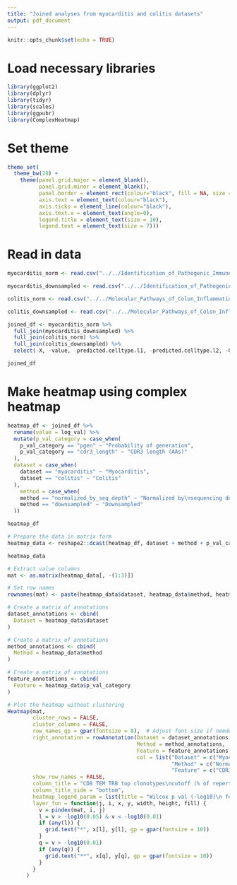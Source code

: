 ```yaml
---
title: "Joined analyses from myocarditis and colitis datasets"
output: pdf_document
---
```


```r
knitr::opts_chunk$set(echo = TRUE)
```

# Load necessary libraries

```r

library(ggplot2)
library(dplyr)
library(tidyr)
library(scales)
library(ggpubr)
library(ComplexHeatmap)

```

# Set theme

```r

theme_set(
  theme_bw(20) +
    theme(panel.grid.major = element_blank(),
          panel.grid.minor = element_blank(),
          panel.border = element_rect(colour="black", fill = NA, size = 1),
          axis.text = element_text(colour="black"),
          axis.ticks = element_line(colour="black"),
          axis.text.x = element_text(angle=0),
          legend.title = element_text(size = 10),
          legend.text = element_text(size = 7)))

```

# Read in data

```r

myocarditis_norm <- read.csv("../../Identification_of_Pathogenic_Immune_Cell_Subsets_Associated_with_Checkpoint_Inhibitor_induced_Myocarditis/saved_data/normalized_heatmap_df.csv")

myocarditis_downsampled <- read.csv("../../Identification_of_Pathogenic_Immune_Cell_Subsets_Associated_with_Checkpoint_Inhibitor_induced_Myocarditis/saved_data/downsampled_heatmap_df.csv")

colitis_norm <- read.csv("../../Molecular_Pathways_of_Colon_Inflammation_Induced_by_Cancer_Immunotherapy/saved_data/normalized_heatmap_df.csv")

colitis_downsampled <- read.csv("../../Molecular_Pathways_of_Colon_Inflammation_Induced_by_Cancer_Immunotherapy/saved_data/downsampled_heatmap_df.csv")

joined_df <- myocarditis_norm %>%
  full_join(myocarditis_downsampled) %>%
  full_join(colitis_norm) %>%
  full_join(colitis_downsampled) %>%
  select(-X, -value, -predicted.celltype.l1, -predicted.celltype.l2, -Chain, -category)

joined_df

```

# Make heatmap using complex heatmap

```r

heatmap_df <- joined_df %>%
  rename(value = log_val) %>%
  mutate(p_val_category = case_when(
    p_val_category == "pgen" ~ "Probability of generation",
    p_val_category == "cdr3_length" ~ "CDR3 length (AAs)"
  ),
  dataset = case_when(
    dataset == "myocarditis" ~ "Myocarditis",
    dataset == "colitis" ~ "Colitis"
  ),
    method = case_when(
    method == "normalized_by_seq_depth" ~ "Normalized by\nsequencing depth",
    method == "downsampled" ~ "Downsampled"
  ))

heatmap_df

# Prepare the data in matrix form
heatmap_data <- reshape2::dcast(heatmap_df, dataset + method + p_val_category ~ Chunk_limit, value.var = "value")

heatmap_data

# Extract value columns
mat <- as.matrix(heatmap_data[, -(1:3)])

# Set row names
rownames(mat) <- paste(heatmap_data$dataset, heatmap_data$method, heatmap_data$p_val_category, sep = "_")

# Create a matrix of annotations
dataset_annotations <- cbind(
  Dataset = heatmap_data$dataset
)

# Create a matrix of annotations
method_annotations <- cbind(
  Method = heatmap_data$method
)

# Create a matrix of annotations
feature_annotations <- cbind(
  Feature = heatmap_data$p_val_category
)

# Plot the heatmap without clustering
Heatmap(mat,
        cluster_rows = FALSE,
        cluster_columns = FALSE,
        row_names_gp = gpar(fontsize = 8),  # Adjust font size if needed
        right_annotation = rowAnnotation(Dataset = dataset_annotations,
                                         Method = method_annotations,
                                         Feature = feature_annotations,
                                         col = list("Dataset" = c("Myocarditis" = "#fde725", "Colitis" = "#440154"),
                                                    "Method" = c("Normalized by\nsequencing depth" = "#fde725", "Downsampled" = "#440154"),
                                                    "Feature" = c("CDR3 length (AAs)" = "#21918c", "Probability of generation" = "#440154"))),
        show_row_names = FALSE,
        column_title = "CD8 TEM TRB top clonotypes\ncutoff (% of repertoire across patients)",
        column_title_side = "bottom",
        heatmap_legend_param = list(title = "Wilcox p val (-log10)\n for yes vs. no irAE"),
        layer_fun = function(j, i, x, y, width, height, fill) {
          v = pindex(mat, i, j)
          l = v > -log10(0.05) & v < -log10(0.01)
          if (any(l)) {
            grid.text("*", x[l], y[l], gp = gpar(fontsize = 10))
          }
          q = v > -log10(0.01)
          if (any(q)) {
            grid.text("**", x[q], y[q], gp = gpar(fontsize = 10))
          }
        }
      )

```